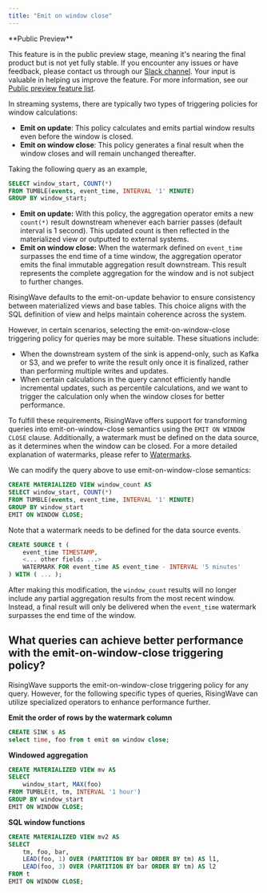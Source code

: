 ```yaml
---
title: "Emit on window close"
---
```


<Note>
**Public Preview**

This feature is in the public preview stage, meaning it's nearing the final product but is not yet fully stable. If you encounter any issues or have feedback, please contact us through our [Slack channel](https://www.risingwave.com/slack). Your input is valuable in helping us improve the feature. For more information, see our [Public preview feature list](/changelog/product-lifecycle#features-in-the-public-preview-stage).
</Note>

In streaming systems, there are typically two types of triggering policies for window calculations:

* **Emit on update**: This policy calculates and emits partial window results even before the window is closed.
* **Emit on window close**: This policy generates a final result when the window closes and will remain unchanged thereafter.

Taking the following query as an example,

```sql
SELECT window_start, COUNT(*)
FROM TUMBLE(events, event_time, INTERVAL '1' MINUTE)
GROUP BY window_start;
```

* **Emit on update:** With this policy, the aggregation operator emits a new `count(*)` result downstream whenever each barrier passes (default interval is 1 second). This updated count is then reflected in the materialized view or outputted to external systems.
* **Emit on window close:** When the watermark defined on `event_time` surpasses the end time of a time window, the aggregation operator emits the final immutable aggregation result downstream. This result represents the complete aggregation for the window and is not subject to further changes.

RisingWave defaults to the emit-on-update behavior to ensure consistency between materialized views and base tables. This choice aligns with the SQL definition of view and helps maintain coherence across the system.

However, in certain scenarios, selecting the emit-on-window-close triggering policy for queries may be more suitable. These situations include:

* When the downstream system of the sink is append-only, such as Kafka or S3, and we prefer to write the result only once it is finalized, rather than performing multiple writes and updates.
* When certain calculations in the query cannot efficiently handle incremental updates, such as percentile calculations, and we want to trigger the calculation only when the window closes for better performance.

To fulfill these requirements, RisingWave offers support for transforming queries into emit-on-window-close semantics using the `EMIT ON WINDOW CLOSE` clause. Additionally, a watermark must be defined on the data source, as it determines when the window can be closed. For a more detailed explanation of watermarks, please refer to [Watermarks](/docs/current/watermarks/).

We can modify the query above to use emit-on-window-close semantics:

```sql
CREATE MATERIALIZED VIEW window_count AS
SELECT window_start, COUNT(*)
FROM TUMBLE(events, event_time, INTERVAL '1' MINUTE)
GROUP BY window_start
EMIT ON WINDOW CLOSE;
```

Note that a watermark needs to be defined for the data source events.

```sql
CREATE SOURCE t (
    event_time TIMESTAMP,
    <... other fields ...>
    WATERMARK FOR event_time AS event_time - INTERVAL '5 minutes'
) WITH ( ... );
```

After making this modification, the `window_count` results will no longer include any partial aggregation results from the most recent window. Instead, a final result will only be delivered when the `event_time` watermark surpasses the end time of the window.

## What queries can achieve better performance with the emit-on-window-close triggering policy?

RisingWave supports the emit-on-window-close triggering policy for any query. However, for the following specific types of queries, RisingWave can utilize specialized operators to enhance performance further.

**Emit the order of rows by the watermark column**

```sql
CREATE SINK s AS
select time, foo from t emit on window close;
```

**Windowed aggregation**

```sql
CREATE MATERIALIZED VIEW mv AS
SELECT
    window_start, MAX(foo)
FROM TUMBLE(t, tm, INTERVAL '1 hour')
GROUP BY window_start
EMIT ON WINDOW CLOSE;
```

**SQL window functions**

```sql
CREATE MATERIALIZED VIEW mv2 AS
SELECT
    tm, foo, bar,
    LEAD(foo, 1) OVER (PARTITION BY bar ORDER BY tm) AS l1,
    LEAD(foo, 3) OVER (PARTITION BY bar ORDER BY tm) AS l2
FROM t
EMIT ON WINDOW CLOSE;
```
